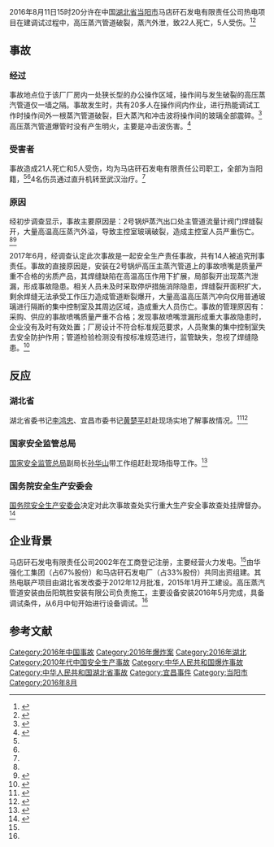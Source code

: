 {{Infobox event
| title=2016年当阳爆炸
| image=
| caption=
| date=2016年8月11日
| time=15:20 [[中国标准时间|中国标准时间]] (07:20 [[协调世界时|UTC]])
| venue=
| place=湖北省当阳市
| duration=
| coordinates=
| type=
| cause=生产安全责任事故
| deaths=22
| injuries=4
| reported missing=
| url=
}}
2016年8月11日15时20分许在中国[[湖北省|湖北省]][[当阳市|当阳市]]马店矸石发电有限责任公司热电项目在建调试过程中，高压蒸汽管道破裂，蒸汽外泄，致22人死亡，5人受伤。<ref>{{cite news|author1=郭晓莹|author2=董晓斌|title=湖北当阳一公司高压蒸汽管道破裂致21死5伤|url=http://www.hb.chinanews.com/news/2016/0812/257087.html|accessdate=2016-08-12|agency=中新社|publisher=中新网湖北|location=当阳|language=zh-hans|archive-date=2018-10-05|archive-url=https://web.archive.org/web/20181005201817/http://www.hb.chinanews.com/news/2016/0812/257087.html|dead-url=yes}}</ref><ref>{{cite news|author1=王煜|title=当阳电厂爆炸遇难人数增至22人_中国新闻·时事_新京报电子报|url=http://epaper.bjnews.com.cn/html/2016-08/14/content_648031.htm?div=-1|accessdate=2017-06-10|work=epaper.bjnews.com.cn|publisher=新京报|date=2016-08-14|archive-date=2016-12-13|archive-url=https://web.archive.org/web/20161213142432/http://epaper.bjnews.com.cn/html/2016-08/14/content_648031.htm?div=-1|dead-url=no}}</ref>

== 事故 ==
=== 经过 ===
事故地点位于该厂厂房内一处狭长型的办公操作区域，操作间与发生破裂的高压蒸汽管道仅一墙之隔。事故发生时，共有20多人在操作间内作业，进行热能调试工作时操作间外一根蒸汽管道破裂，巨大蒸汽和冲击波将操作间的玻璃全部震碎。<ref name="21cn">{{cite news|author1=郭晓莹|author2=董晓斌|title=湖北当阳事故核心现场玻璃震碎满地 专家指导抢救|url=http://news.21cn.com/domestic/difang/a/2016/0812/17/31418704.shtml|accessdate=2016-08-12|agency=中新网湖北|publisher=21CN新闻|date=2016-08-12}}{{Dead link|date=2018年7月 |bot=InternetArchiveBot |fix-attempted=yes }}</ref>高压蒸汽管道爆管时没有产生明火，主要是冲击波伤害。<ref name="央广网">{{cite news|author1=中国之声《新闻晚高峰》|title=湖北当阳蒸汽管道爆管事故伤者直升机转诊武汉|url=http://news.nen.com.cn/system/2016/08/12/019294711.shtml|accessdate=2016-08-12|agency=央广网|publisher=东北新闻网|language=zh-hans|archive-date=2018-10-08|archive-url=https://web.archive.org/web/20181008200614/http://news.nen.com.cn/system/2016/08/12/019294711.shtml|dead-url=no}}</ref>
=== 受害者 ===
事故造成21人死亡和5人受伤，均为马店矸石发电有限责任公司职工，全部为当阳籍，<ref name="央广网" /><ref name="21cn" />4名伤员通过直升机转至武汉治疗。<ref name="央广网" />
=== 原因 ===
经初步调查显示，事故主要原因是：2号锅炉蒸汽出口处主管道流量计阀门焊缝裂开，大量高温高压蒸汽外溢，导致主控室玻璃破裂，造成主控室人员严重伤亡。<ref name="国家安全监管总局" /><ref name="新华每日电讯">{{cite news|author1=王自宸|title=湖北当阳爆炸事故已致21人死5人伤|url=http://news.xinhuanet.com/mrdx/2016-08/12/c_135589566.htm|accessdate=2016-08-12|work=《[[新华每日电讯|新华每日电讯]]》|agency=新华社|publisher=新华网|date=2016-08-12|location=宜昌|pages=3版|language=zh-hans|archive-date=2016-09-10|archive-url=https://web.archive.org/web/20160910230151/http://news.xinhuanet.com/mrdx/2016-08/12/c_135589566.htm|dead-url=no}}</ref>

2017年6月，经调查认定此次事故是一起安全生产责任事故，共有14人被追究刑事责任。事故的直接原因是，安装在2号锅炉高压主蒸汽管道上的事故喷嘴是质量严重不合格的劣质产品，其焊缝缺陷在高温高压作用下扩展，局部裂开出现蒸汽泄漏，形成事故隐患。相关人员未及时采取停炉措施消除隐患，焊缝裂开面积扩大，剩余焊缝无法承受工作压力造成管道断裂爆开，大量高温高压蒸汽冲向仅用普通玻璃进行隔断的集中控制室及其周边区域，造成重大人员伤亡。事故的管理原因有：采购、供应的事故喷嘴质量严重不合格；发现事故喷嘴泄漏形成重大事故隐患时，企业没有及时有效处置；厂房设计不符合标准规范要求，人员聚集的集中控制室失去安全防护作用；管道检验检测没有按标准规范进行，监管缺失，忽视了焊缝隐患。<ref>{{cite news|author1=左艾甫|title=湖北当阳致22死电厂爆炸事故系责任事故 14人被追刑责_央广网|url=http://china.cnr.cn/ygxw/20170602/t20170602_523782857.shtml|accessdate=2017-06-10|work=china.cnr.cn|publisher=央广网|date=2017-06-02|language=zh-CN|location=当阳|archive-date=2017-06-06|archive-url=https://web.archive.org/web/20170606133310/http://china.cnr.cn/ygxw/20170602/t20170602_523782857.shtml|dead-url=no}}</ref>

== 反应 ==

=== 湖北省 ===

湖北省委书记[[李鸿忠|李鸿忠]]、宜昌市委书记[[黄楚平|黄楚平]]赶赴现场实地了解事故情况。<ref name="湖北政府">{{cite news|author1=黄俊华|author2=张进|title=当阳电企爆炸致21人死亡 李鸿忠王晓东连夜赶赴现场处置|url=http://www.hubei.gov.cn/zwgk/hbyw/hbywqb/201608/t20160811_881061.shtml|accessdate=2016-08-12|publisher=湖北省人民政府门户网站|date=2016-08-11}}</ref><ref>{{cite news|author1=三峡日报|title=当阳一公司高压蒸汽管道破裂致21死亡5人受伤|url=http://www.yichang.gov.cn/html/zhengwuyizhantong/zhengwuzixun/jinriyaowen/2016/0812/959855.html|accessdate=2016-08-12|publisher=中国·宜昌|date=2016-08-12|archive-url=https://web.archive.org/web/20181005180602/http://www.yichang.gov.cn/html/zhengwuyizhantong/zhengwuzixun/jinriyaowen/2016/0812/959855.html|archive-date=2018-10-05|dead-url=yes}}</ref>
=== 国家安全监管总局 ===

[[国家安全监管总局|国家安全监管总局]]副局长[[孙华山|孙华山]]带工作组赶赴现场指导工作。<ref name="国家安全监管总局">{{cite news|author1=安全监管总局人事司（宣教办）|title=孙华山带总局工作组开展现场事故处置指导工作|url=http://www.chinasafety.gov.cn/newpage/Contents/Channel_21356/2016/0812/274376/content_274376.htm|accessdate=2016-08-12|publisher=国家安全生产监督管理总局|date=2016-08-12|archive-date=2016-08-12|archive-url=https://archive.is/20160812151717/http://www.chinasafety.gov.cn/newpage/Contents/Channel_21356/2016/0812/274376/content_274376.htm|dead-url=no}}</ref>

=== 国务院安全生产安委会 ===
[[国务院安全生产安委会|国务院安全生产安委会]]决定对此次事故查处实行重大生产安全事故查处挂牌督办。<ref>{{cite web|author1=[[国务院安全生产委员会|国务院安全生产委员会]]|title=重大生产安全事故查处挂牌督办通知书 安委督〔2016〕12号|url=http://www.chinasafety.gov.cn/newpage/Contents/Channel_21382/2016/0824/274890/content_274890.htm|website=www.chinasafety.gov.cn|accessdate=2017-06-10|date=2016年8月22日|archive-date=2017-07-18|archive-url=https://web.archive.org/web/20170718193746/http://www.chinasafety.gov.cn/newpage/Contents/Channel_21382/2016/0824/274890/content_274890.htm|dead-url=no}}</ref>

== 企业背景 ==

马店矸石发电有限责任公司2002年在工商登记注册，主要经营火力发电。<ref name="湖北政府" />由华强化工集团（占67%股份）和马店矸石发电厂（占33%股份）共同出资组建。其热电联产项目由湖北省发改委于2012年12月批准，2015年1月开工建设。高压蒸汽管道安装由岳阳筑胜安装有限公司负责施工，主要设备安装2016年5月完成，具备调试条件，从6月中旬开始进行设备调试。<ref name="国家安全监管总局" />

==参考文献==
{{Reflist|2}}
[[Category:2016年中国事故|Category:2016年中国事故]]
[[Category:2016年爆炸案|Category:2016年爆炸案]]
[[Category:2016年湖北|Category:2016年湖北]]
[[Category:2010年代中国安全生产事故|Category:2010年代中国安全生产事故]]
[[Category:中华人民共和国爆炸事故|Category:中华人民共和国爆炸事故]]
[[Category:中华人民共和国湖北省事故|Category:中华人民共和国湖北省事故]]
[[Category:宜昌事件|Category:宜昌事件]]
[[Category:当阳市|Category:当阳市]]
[[Category:2016年8月|Category:2016年8月]]